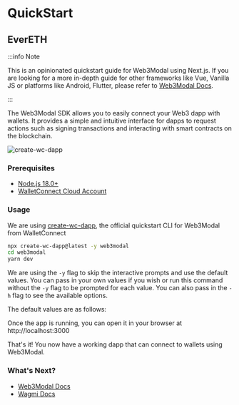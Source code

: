 
# QuickStart

## EverETH

:::info Note

This is an opinionated quickstart guide for Web3Modal using Next.js. If you are looking for a more in-depth guide for other frameworks like Vue, Vanilla JS or platforms like Android, Flutter, please refer to [Web3Modal Docs](./web3modal/about).

:::

The Web3Modal SDK allows you to easily connect your Web3 dapp with wallets. It provides a simple and intuitive interface for dapps to request actions such as signing transactions and interacting with smart contracts on the blockchain.

![create-wc-dapp](../static/img/create-wc-dapp.png 'create-wc-dapp Next.js Template')

### Prerequisites

- [Node.js 18.0+](https://nodejs.org/en)
- [WalletConnect Cloud Account](https://cloud.walletconnect.com/?utm_source=walletconnect-docs&utm_campaign=quickstart)

### Usage

We are using [create-wc-dapp](https://github.com/WalletConnect/create-wc-dapp), the official quickstart CLI for Web3Modal from WalletConnect

```bash
npx create-wc-dapp@latest -y web3modal
cd web3modal
yarn dev
```

We are using the `-y` flag to skip the interactive prompts and use the default values. You can pass in your own values if you wish or run this command without the `-y` flag to be prompted for each value. You can also pass in the `-h` flag to see the available options.

The default values are as follows:

<Table
  headers={['Option', 'Description', 'Value']}
  data={[
    {
      option: 'Template',
      description: 'Template to use for the project',
      value: { code: 'nextjs' }
    },
    {
      option: 'Package Manager',
      description: 'Package manager to use for the project',
      value: { code: 'yarn' }
    },
    {
      option: 'Install Dependencies',
      description: 'Whether to install dependencies after project creation',
      value: { code: 'true' }
    }
  ]}
/>

Once the app is running, you can open it in your browser at http://localhost:3000

That's it! You now have a working dapp that can connect to wallets using Web3Modal.

### What's Next?

- [Web3Modal Docs](./web3modal/about?utm_source=walletconnect-docs&utm_campaign=quickstart)
- [Wagmi Docs](https://wagmi.sh/react/getting-started)

<!---
## Web3Wallet

// TODO

## Web3Inbox

// TODO
-->
